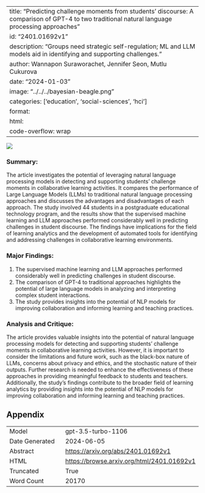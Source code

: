 
---
title: "Predicting challenge moments from students' discourse: A comparison of GPT-4 to two traditional natural language processing approaches"
id: "2401.01692v1"
description: "Groups need strategic self-regulation; ML and LLM models aid in identifying and supporting challenges."
author: Wannapon Suraworachet, Jennifer Seon, Mutlu Cukurova
date: "2024-01-03"
image: "../../../bayesian-beagle.png"
categories: ['education', 'social-sciences', 'hci']
format:
  html:
    code-overflow: wrap
---

![](../../../bayesian-beagle.png)

### Summary:

The article investigates the potential of leveraging natural language processing models in detecting and supporting students' challenge moments in collaborative learning activities. It compares the performance of Large Language Models (LLMs) to traditional natural language processing approaches and discusses the advantages and disadvantages of each approach. The study involved 44 students in a postgraduate educational technology program, and the results show that the supervised machine learning and LLM approaches performed considerably well in predicting challenges in student discourse. The findings have implications for the field of learning analytics and the development of automated tools for identifying and addressing challenges in collaborative learning environments.

### Major Findings:
1. The supervised machine learning and LLM approaches performed considerably well in predicting challenges in student discourse.
2. The comparison of GPT-4 to traditional approaches highlights the potential of large language models in analyzing and interpreting complex student interactions.
3. The study provides insights into the potential of NLP models for improving collaboration and informing learning and teaching practices.

### Analysis and Critique:
The article provides valuable insights into the potential of natural language processing models for detecting and supporting students' challenge moments in collaborative learning activities. However, it is important to consider the limitations and future work, such as the black-box nature of LLMs, concerns about privacy and ethics, and the stochastic nature of their outputs. Further research is needed to enhance the effectiveness of these approaches in providing meaningful feedback to students and teachers. Additionally, the study's findings contribute to the broader field of learning analytics by providing insights into the potential of NLP models for improving collaboration and informing learning and teaching practices.

## Appendix

|          |          |
|----------|----------|
| Model     | gpt-3.5-turbo-1106       |
| Date Generated     | 2024-06-05       |
| Abstract | [https://arxiv.org/abs/2401.01692v1](https://arxiv.org/abs/2401.01692v1)        |
| HTML     | [https://browse.arxiv.org/html/2401.01692v1](https://browse.arxiv.org/html/2401.01692v1)       |
| Truncated       | True       |
| Word Count       | 20170       |